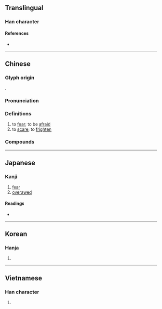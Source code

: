 {{also|惧}}
{{character info/new}}
==Translingual==

===Han character===
{{Han char|rn=61|rad=心|as=18|sn=21|four=96014|canj=PBUG|ids=⿰忄瞿}}

====References====
* {{Han ref|kx=0408.430|dkj=11488|dj=0750.180|hdz=42371.070|uh=61FC|ud=25084|bh=C4DF|bd=50399}}

----

==Chinese==
{{zh-forms|s=惧}}

===Glyph origin===
{{Han etym}}
{{Han compound|心|alt1=忄|瞿|ls=psc|c1=s|c2=p}}.

===Pronunciation===
{{zh-pron
|m=jù
|c=geoi6,geoi2
|md=gê̤ṳ
|mn=qz,tw,xm:kū/zz:kī/twv:khū
|w=2jy
|mc=y
|oc=y
|cat=v
}}

===Definitions===
{{zh-hanzi}}

# to [[fear]]; to be [[afraid]]
# to [[scare]]; to [[frighten]]

===Compounds===
{{zh-der|兇懼|勇者不懼|季常之懼|怕懼|怖懼|恇懼|恐惶悚懼|恐懼|恐懼不安|恐懼症|悚懼|愁懼兼心|慄慄危懼|憂懼|懼內|懼刀避劍|懼怕|懼怯|懼然|懼罪|懼色|懼高症|戒懼|敬懼|毫無所懼|無所畏懼|猜懼|畏懼|疑懼|聳懼|臨事以懼|臨事而懼|臨危不懼|臨難不懼|荷懼|誠惶誠懼|震懼|驚懼}}

----

==Japanese==

===Kanji===
{{ja-kanji|grade=|rs=心18|shin=惧}}

# [[fear]]
# [[overawed]]

====Readings====
* {{ja-readings|on=[[く]] (ku), [[ぐ]] (gu)|kun=[[おそれる]] (osoreru)}}

----

==Korean==

===Hanja===
{{ko-hanja|hangeul=구|eumhun=|rv=gu|mr=ku|y=kwu}}

# {{defn|lang=ko|sort=心18}}

----

==Vietnamese==

===Han character===
{{vi-hantu|[[cụ]]|rs=心18}}

# {{defn|lang=vi|sort=心18}}